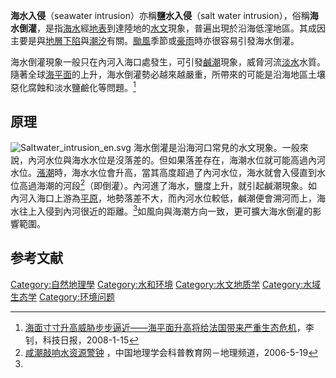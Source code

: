 '''海水入侵'''（seawater intrusion）亦稱'''鹽水入侵'''（salt water intrusion），俗稱'''海水倒灌'''，是指[[海水|海水]]經[[地表|地表]]到達陸地的[[水文|水文]]現象，普遍出現於沿海低漥地區。其成因主要是與[[地層下陷|地層下陷]]與[[潮汐|潮汐]]有關。[[颱風|颱風]]季節或[[豪雨|豪雨]]時亦很容易引發海水倒灌。

海水倒灌現象一般只在內河入海口處發生，可引發[[鹹潮|鹹潮]]現象，威脅河流[[淡水|淡水]]水質。隨著全球[[海平面|海平面]]的上升，海水倒灌勢必越來越嚴重，所帶來的可能是沿海地區土壤惡化腐蝕和淡水鹽鹼化等問題。<ref name="b">[http://www.stdaily.com/gb/stdaily/2008-01/15/content_765583.htm 海面寸寸升高威胁步步逼近——海平面升高将给法国带来严重生态危机]，李钊，科技日报，2008-1-15</ref>

==原理==
[[File:Saltwater_intrusion_en.svg|thumb]]
海水倒灌是沿海河口常見的水文現象。一般來說，內河水位與海水水位是沒落差的。但如果落差存在，海潮水位就可能高過內河水位。[[漲潮|漲潮]]時，海水水位會升高，當其高度超過了內河水位，海水就會入侵直到水位高過海潮的河段<ref name="a">[http://www.dlpd.com/Article/ShowArticle.asp?ArticleID=224 咸潮敲响水资源警钟] {{Wayback|url=http://www.dlpd.com/Article/ShowArticle.asp?ArticleID=224 |date=20140120103620 }}，中国地理学会科普教育网－地理频道，2006-5-19</ref>（即倒灌）。內河進了海水，鹽度上升，就引起鹹潮現象。如內河入海口上游為[[平原|平原]]，地勢落差不大，而內河水位較低，鹹潮便會溯河而上，海水往上入侵到內河很近的距離。<ref name="a" />如風向與海潮方向一致，更可擴大海水倒灌的影響範圍。

==参考文献==
<div class="references-small">
<references />
</div>

{{geo-term-stub}}
[[Category:自然地理學|Category:自然地理學]]
[[Category:水和环境|Category:水和环境]]
[[Category:水文地质学|Category:水文地质学]]
[[Category:水域生态学|Category:水域生态学]]
[[Category:环境问题|Category:环境问题]]